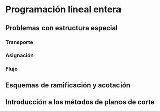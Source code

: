 # Programación lineal entera
## Problemas con estructura especial
### Transporte
### Asignación
### Flujo
## Esquemas de ramificación y acotación
## Introducción a los métodos de planos de corte

